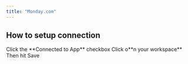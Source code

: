```yaml
---
title: "Monday.com"
---
```


## How to setup connection

<Steps>
  <Step title="Login to your Monday.com account">

  </Step>

  <Step title="Click on your profile icon on the top right corner of the screen">

  </Step>

  <Step title="Click Developers">

  </Step>

  <Step title="Click My access tokens on the sidebar">

  </Step>

  <Step title="Click Show">

  </Step>

  <Step title="Then click Copy">

  </Step>

  <Step title="Go to your integrations panel and paste the API token">
    Click the **Connected to App** checkbox


  </Step>

  <Step title="Go back to monday.com">
    Click o**n your workspace**


  </Step>

  <Step title="Copy workspace id from the url">

  </Step>

  <Step title="Click on your board">

  </Step>

  <Step title="Copy your board id from the url">

  </Step>

  <Step title="Paste these on the Settings tab on the integrations panel">

  </Step>

  <Step title="Go to Actions tab, click the checkbox that you want">
    Then hit Save


  </Step>
</Steps>

##